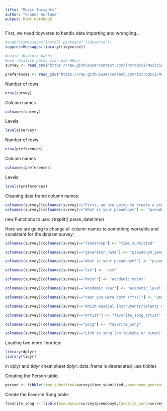 ```yaml
---
title: "Music Insights"
author: "Connor Kurland"
output: html_notebook
---
```


First, we need tidyverse to handle data importing and wrangling...

```R
#suppressMessages(install.packages("tidyverse"))
suppressMessages(library(tidyverse))

#avoid absolute paths
#use relative paths (can use URLs)
survey <- read_csv("https://raw.githubusercontent.com/introdsci/MusicSurvey/master/music-survey.csv")

preferences <- read_csv("https://raw.githubusercontent.com/introdsci/MusicSurvey/master/preferences-survey.csv")

```

Number of rows
```R
nrow(survey)
```

Column names
```R
colnames(survey)
```

Levels
```R
levels(survey)
```
Number of rows
```R
nrow(preferences)
```

Column names
```R
colnames(preferences)
```

Levels
```R
levels(preferences)
```

Cleaning data frame column names:
```R
colnames(survey)[colnames(survey)=="First, we are going to create a pseudonym for you to keep this survey anonymous (more or less). Which pseudonym generator would you prefer?"] <-"generator_name"
colnames(survey)[colnames(survey)=="What is your pseudonym"] <- "pseudonym"
```


new Functions to use:
strsplit()
parse_datetime()

Here we are going to change all column names to something workable and consistent for the dataset survey:
```R
colnames(survey)[colnames(survey)=="Timestamp"] <- "time_submitted"

colnames(survey)[colnames(survey)=="generator_name"] <- "pseudonym_generator"

colnames(survey)[colnames(survey)=="What is your pseudonym?"] <- "pseudonym"

colnames(survey)[colnames(survey)=="Sex"] <- "sex"

colnames(survey)[colnames(survey)=="Major"] <- "academic_major"

colnames(survey)[colnames(survey)=="Academic Year"] <- "academic_level"

colnames(survey)[colnames(survey)=="Year you were born (YYYY)"] <- "year_born"

colnames(survey)[colnames(survey)=="Which musical instruments/talents do you play? (Select all that apply)"] <- "instrument_list"

colnames(survey)[colnames(survey)=="Artist"] <- "favorite_song_artist"

colnames(survey)[colnames(survey)=="Song"] <- "favorite_song"

colnames(survey)[colnames(survey)=="Link to song (on Youtube or Vimeo)"] <- "favorite_song_link"
```


Loading two more libraries:
```R
library(dplyr)
library(tidyr)
```

in dplyr and tidyr cheat sheet dplyr::data_frame is deprecated, use tibbles

Creating the Person table:
```R
person <- tibble(time_submitted=survey$time_submitted,pseudonym_generator=survey$pseudonym_generator,pseudonym=survey$pseudonym,sex=survey$sex,academic_major=survey$academic_major,academic_level=survey$academic_level,year_born=survey$year_born,favorite_song=survey$favorite_song)
```

Create the Favorite Song table:
```R
favorite_song <- tibble(pseudonym=survey$pseudonym,favorite_song=survey$favorite_song,favorite_song_artist=survey$favorite_song_artist,favorite_song_link=survey$favorite_song_link)
```



